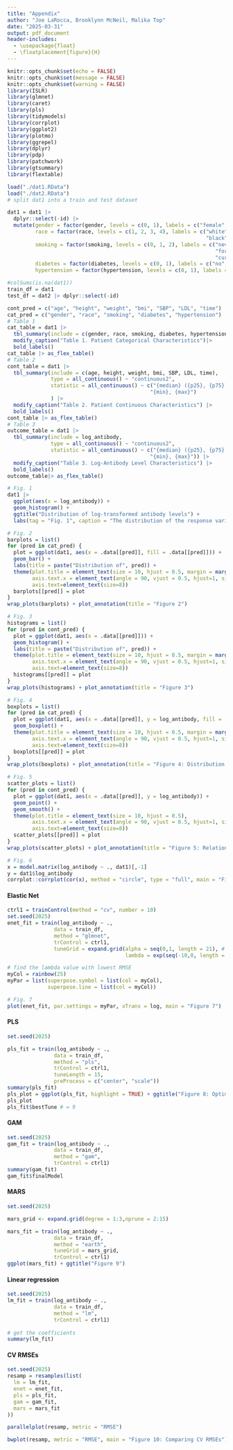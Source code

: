 ```yaml
---
title: "Appendix"
author: "Joe LaRocca, Brooklynn McNeil, Malika Top"
date: "2025-03-31"
output: pdf_document
header-includes:
  - \usepackage{float}
  - \floatplacement{figure}{H}
---
```


```r
knitr::opts_chunk$set(echo = FALSE)
knitr::opts_chunk$set(message = FALSE)
knitr::opts_chunk$set(warning = FALSE)
library(ISLR)
library(glmnet)
library(caret)
library(pls)
library(tidymodels)
library(corrplot)
library(ggplot2)
library(plotmo)
library(ggrepel)
library(dplyr)
library(pdp)
library(patchwork)
library(gtsummary)
library(flextable)
```



```r
load("./dat1.RData")
load("./dat2.RData")
# split dat1 into a train and test dataset

dat1 = dat1 |> 
  dplyr::select(-id) |> 
  mutate(gender = factor(gender, levels = c(0, 1), labels = c("female", "male")),
         race = factor(race, levels = c(1, 2, 3, 4), labels = c("white", "asian", 
                                                                "black", "hispanic")),
         smoking = factor(smoking, levels = c(0, 1, 2), labels = c("never_smoked",
                                                                   "former_smoker",
                                                                   "current_smoker")),
         diabetes = factor(diabetes, levels = c(0, 1), labels = c("no", "yes")),
         hypertension = factor(hypertension, levels = c(0, 1), labels = c("no", "yes")))

#colSums(is.na(dat1))
train_df = dat1 
test_df = dat2 |> dplyr::select(-id)
```


```r
cont_pred = c("age", "height", "weight", "bmi", "SBP", "LDL", "time")
cat_pred = c("gender", "race", "smoking", "diabetes", "hypertension")
# Table 1
cat_table = dat1 |> 
  tbl_summary(include = c(gender, race, smoking, diabetes, hypertension)) |> 
  modify_caption("Table 1. Patient Categorical Characteristics")|> 
  bold_labels()
cat_table |> as_flex_table()
# Table 2
cont_table = dat1 |> 
  tbl_summary(include = c(age, height, weight, bmi, SBP, LDL, time),
              type = all_continuous() ~ "continuous2",
              statistic = all_continuous() ~ c("{median} ({p25}, {p75})",
                                              "{min}, {max}")
              ) |> 
  modify_caption("Table 2. Patient Continuous Characteristics") |> 
  bold_labels()
cont_table |> as_flex_table()
# Table 3
outcome_table = dat1 |> 
  tbl_summary(include = log_antibody,
              type = all_continuous() ~ "continuous2",
              statistic = all_continuous() ~ c("{median} ({p25}, {p75})",
                                              "{min}, {max}")) |> 
  modify_caption("Table 3. Log-Antibody Level Characteristics") |> 
  bold_labels()
outcome_table|> as_flex_table()
```

```r
# Fig. 1
dat1 |>
  ggplot(aes(x = log_antibody)) +
  geom_histogram() +
  ggtitle("Distribution of log-transformed antibody levels") +
  labs(tag = "Fig. 1", caption = "The distribution of the response variable is normal so no transformations need to be applied." ) 
```

```r
# Fig. 2
barplots = list()
for (pred in cat_pred) {
  plot = ggplot(dat1, aes(x = .data[[pred]], fill = .data[[pred]])) +
  geom_bar() +
  labs(title = paste("Distribution of", pred)) +
  theme(plot.title = element_text(size = 10, hjust = 0.5, margin = margin(b = 10)),
        axis.text.x = element_text(angle = 90, vjust = 0.5, hjust=1, size = 8),
        axis.text=element_text(size=8))
  barplots[[pred]] = plot
}
wrap_plots(barplots) + plot_annotation(title = "Figure 2")
```


```r
# Fig. 3
histograms = list()
for (pred in cont_pred) {
  plot = ggplot(dat1, aes(x = .data[[pred]])) +
  geom_histogram() +
  labs(title = paste("Distribution of", pred)) +
  theme(plot.title = element_text(size = 10, hjust = 0.5, margin = margin(b = 10)),
        axis.text.x = element_text(angle = 90, vjust = 0.5, hjust=1, size = 8),
        axis.text=element_text(size=8))
  histograms[[pred]] = plot
}
wrap_plots(histograms) + plot_annotation(title = "Figure 3")
```
 


```r
# Fig. 4
boxplots = list()
for (pred in cat_pred) {
  plot = ggplot(dat1, aes(x = .data[[pred]], y = log_antibody, fill = .data[[pred]])) +
  geom_boxplot() +
  theme(plot.title = element_text(size = 10, hjust = 0.5, margin = margin(b = 10)),
        axis.text.x = element_text(angle = 90, vjust = 0.5, hjust=1, size = 8),
        axis.text=element_text(size=8))
  boxplots[[pred]] = plot
}
wrap_plots(boxplots) + plot_annotation(title = "Figure 4: Distribution of log-antibody levels by predictor")
```

```r
# Fig. 5
scatter_plots = list()
for (pred in cont_pred) {
  plot = ggplot(dat1, aes(x = .data[[pred]], y = log_antibody)) +
  geom_point() +
  geom_smooth() +
  theme(plot.title = element_text(size = 10, hjust = 0.5),
        axis.text.x = element_text(angle = 90, vjust = 0.5, hjust=1, size = 8),
        axis.text=element_text(size=8))
  scatter_plots[[pred]] = plot
}
wrap_plots(scatter_plots) + plot_annotation(title = "Figure 5: Relationship of log-antibody levels by predictor")
```

```r
# Fig. 6
x = model.matrix(log_antibody ~ ., dat1)[,-1]
y = dat1$log_antibody
corrplot::corrplot(cor(x), method = "circle", type = "full", main = "Figure 6")
```




#### Elastic Net
```r
ctrl1 = trainControl(method = "cv", number = 10)
set.seed(2025)
enet_fit = train(log_antibody ~ .,
               data = train_df,
               method = "glmnet",
               trControl = ctrl1,
               tuneGrid = expand.grid(alpha = seq(0,1, length = 21), # create a model for each alpha value with 0.5 spacing
                                      lambda = exp(seq(-10,0, length = 100)))) # create gride for 100 different lambda values between -10, 0

# find the lambda value with lowest RMSE
myCol = rainbow(25)
myPar = list(superpose.symbol = list(col = myCol),
             superpose.line = list(col = myCol))

# Fig. 7
plot(enet_fit, par.settings = myPar, xTrans = log, main = "Figure 7")
```

#### PLS
```r
set.seed(2025)

pls_fit = train(log_antibody ~ .,
               data = train_df,
               method = "pls",
               trControl = ctrl1,
               tuneLength = 15,
               preProcess = c("center", "scale")) 
summary(pls_fit)
pls_plot = ggplot(pls_fit, highlight = TRUE) + ggtitle("Figure 8: Optimal number of components")
pls_plot 
pls_fit$bestTune # = 9
```

#### GAM
```r
set.seed(2025)
gam_fit = train(log_antibody ~ .,
               data = train_df,
               method = "gam",
               trControl = ctrl1)
summary(gam_fit)
gam_fit$finalModel
```

#### MARS
```r
set.seed(2025)

mars_grid <- expand.grid(degree = 1:3,nprune = 2:15)

mars_fit = train(log_antibody ~ .,
               data = train_df,
               method = "earth",
               tuneGrid = mars_grid,
               trControl = ctrl1)
ggplot(mars_fit) + ggtitle("Figure 9")
```
#### Linear regression
```r
set.seed(2025)
lm_fit = train(log_antibody ~ .,
               data = train_df,
               method = "lm",
               trControl = ctrl1)
  
# get the coefficients
summary(lm_fit)
```

#### CV RMSEs

```r
set.seed(2025)
resamp = resamples(list(
  lm = lm_fit,
  enet = enet_fit,
  pls = pls_fit,
  gam = gam_fit,
  mars = mars_fit
))

parallelplot(resamp, metric = "RMSE")

bwplot(resamp, metric = "RMSE", main = "Figure 10: Comparing CV RMSEs") 
```